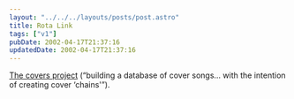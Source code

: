 ```yaml
---
layout: "../../../layouts/posts/post.astro"
title: Rota Link
tags: ["v1"]
pubDate: 2002-04-17T21:37:16
updatedDate: 2002-04-17T21:37:16
---
```


[The covers project][1] (&#8220;building a database of cover songs&#8230; with the intention of creating cover &#8216;chains'&#8221;).

[1]: http://covers.wiw.org/
